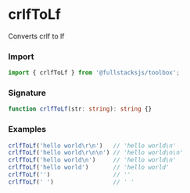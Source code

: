 # crlfToLf

Converts crlf to lf

### Import

```typescript copy
import { crlfToLf } from '@fullstacksjs/toolbox';
```

### Signature

```typescript copy
function crlfToLf(str: string): string {}
```

### Examples

```typescript copy
crlfToLf('hello world\r\n')   // 'hello world\n'
crlfToLf('hello world\r\n\n') // 'hello world\n\n'
crlfToLf('hello world\n')     // 'hello world\n'
crlfToLf('hello world')       // 'hello world'
crlfToLf('')                  // ''
crlfToLf(' ')                 // ' '
```
